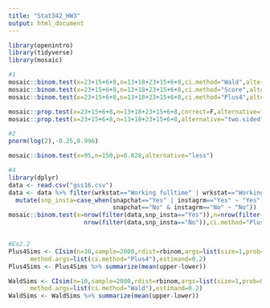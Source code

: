 ```yaml
---
title: "Stat342_HW3"
output: html_document
---
```

```r
library(openintro)
library(tidyverse)
library(mosaic)
```


```r
#1
mosaic::binom.test(x=23+15+6+8,n=13+18+23+15+6+8,ci.method="Wald",alternative="two.sided")
mosaic::binom.test(x=23+15+6+8,n=13+18+23+15+6+8,ci.method="Score",alternative="two.sided")
mosaic::binom.test(x=23+15+6+8,n=13+18+23+15+6+8,ci.method="Plus4",alternative="two.sided")

mosaic::prop.test(x=23+15+6+8,n=13+18+23+15+6+8,correct=F,alternative="two.sided")
mosaic::prop.test(x=23+15+6+8,n=13+18+23+15+6+8,alternative="two.sided")

```

```r
#2
pnorm(log(2),-0.25,0.996)

mosaic::binom.test(x=95,n=150,p=0.828,alternative="less")
```

```r
#4
library(dplyr)
data <- read.csv("gss16.csv")
data <- data %>% filter(wrkstat=="Working fulltime" | wrkstat=="Working parttime") %>% 
  mutate(snp_insta=case_when(snapchat=="Yes" | instagrm=="Yes" ~ "Yes",
                             snapchat=="No" & instagrm=="No" ~ "No"))
mosaic::binom.test(x=nrow(filter(data,snp_insta=="Yes")),n=nrow(filter(data,snp_insta=="Yes")) + 
                     nrow(filter(data,snp_insta=="No")),ci.method="Plus4")
```

```r

```

```r
#Ex2.2
Plus4Sims <- CIsim(n=10,sample=2000,rdist=rbinom,args=list(size=1,prob=0.2),method="binom.test",
      method.args=list(ci.method="Plus4"),estimand=0.2)
Plus4Sims <- Plus4Sims %>% summarize(mean(upper-lower))

WaldSims <- CIsim(n=10,sample=2000,rdist=rbinom,args=list(size=1,prob=0.2),method="binom.test",
      method.args=list(ci.method="Wald"),estimand=0.2)
WaldSims <- WaldSims %>% summarize(mean(upper-lower))
```

